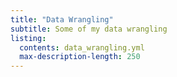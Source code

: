 ```yaml
---
title: "Data Wrangling"
subtitle: Some of my data wrangling
listing: 
  contents: data_wrangling.yml
  max-description-length: 250
---
```


